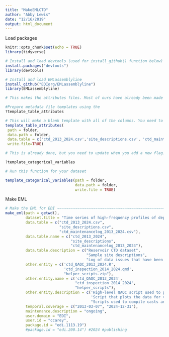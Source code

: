 ```yaml
---
title: "MakeEMLCTD"
author: "Abby Lewis"
date: "12/16/2019"
output: html_document
---
```


Load packages 

```r
knitr::opts_chunk$set(echo = TRUE)
library(tidyverse)

# Install and load devtools (used for install_github() function below)
install.packages("devtools")
library(devtools)

# Install and load EMLassemblyline
install_github("EDIorg/EMLassemblyline")
library(EMLassemblyline)

```

```r

# This makes the attributes files. Most of ours have already been made

#Prepare metadata file templates using the 
?template_table_attributes

# This will make a blank template with all of the columns. You need to add the definition. 
template_table_attributes(
 path = folder,
 data.path = folder,
 data.table = c('ctd_2013_2024.csv','site_descriptions.csv', 'ctd_maintenancelog_2013_2024.csv') ,
 write.file=TRUE)

```


```r

# This is already done, but you need to update when you add a new flag.

?template_categorical_variables

# Run this function for your dataset

template_categorical_variables(path = folder,
                               data.path = folder,
                               write.file = TRUE)

```


Make EML

```r
# Make the EML for EDI ~~~~~~~~~~~~~~~~~~~~~~~~~~~~~~~~~~~~~~~~~~~~~~~~~~~~~~~~~~~~~~~~~~~~~~~~~~~~~~~~~~~~~~
make_eml(path = getwd(),
         dataset.title = "Time series of high-frequency profiles of depth, temperature, dissolved oxygen, conductivity, specific conductance, chlorophyll a, turbidity, pH, oxidation-reduction potential, photosynthetically active radiation, colored dissolved organic matter, phycocyanin, phycoerythrin, and descent rate for Beaverdam Reservoir, Carvins Cove Reservoir, Falling Creek Reservoir, Gatewood Reservoir, and Spring Hollow Reservoir in southwestern Virginia, USA 2013-2024",
         data.table = c("ctd_2013_2024.csv",
                        "site_descriptions.csv", 
                        "ctd_maintenancelog_2013_2024.csv"),
         data.table.name = c("ctd_2013_2024",
                             "site_descriptions",
                             "ctd_maintenancelog_2013_2024"),
         data.table.description = c("Reservoir CTD dataset",
                                    "Sample site descriptions",
                                    "Log of data issues that have been flagged or addressed in the final data publication"),
         other.entity = c('ctd_QAQC_2013_2024.R', 
                          'ctd_inspection_2014_2024.qmd',
                          "helper_scripts.zip"),
         other.entity.name = c('ctd_QAQC_2013_2024', 
                               "ctd_inspection_2014_2024",
                               "helper_scripts"),
         other.entity.description = c('High-level QAQC script used to process data from 2018-2024: references scripts in helper_scripts.zip', 
                                      'Script that plots the data for visual inspection during the publishing process',
                                      "Scripts used to compile casts and apply QAQC as referenced by CTD_QAQC_2018_2024.R"),
         temporal.coverage = c("2013-03-07", "2024-12-31"),
         maintenance.description = "ongoing",
         user.domain = "EDI",
         user.id = "ccarey",
         package.id = "edi.1113.19")
         #package.id = "edi.200.14") #2024 #publishing
```

